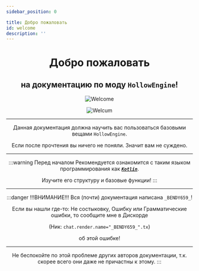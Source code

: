 ```yaml
---
sidebar_position: 0

title: Добро пожаловать
id: welcome
description: ''
---
```



<Close></Close>

<div align="center">

# Добро пожаловать
## на документацию по моду __`HollowEngine`__!

<div className="show" id="mask">
  <Random max="100">
  <Part low="0" high="99">

  ![Welcome](@site/static/img/doc/titles/Welcome.png)

  </Part>
  <Part low="100" high="100">

  ![Welcum](@site/static/img/doc/titles/Welcum.png)

  </Part>
  </Random>
</div>

---

Данная документация должна научить вас пользоваться базовыми вещами `HollowEngine`.

Если после прочтения вы ничего не поняли. Значит вам не суждено.

---

:::warning Перед началом
Рекомендуется ознакомится с таким языком программирования как [***`Kotlin`***](https://kotlinlang.org/).

Изучите его структуру и базовые функции!
:::

---

:::danger !!!ВНИМАНИЕ!!!
Вся (почти) документация написана `_BENDY659_`!

Если вы нашли где-то: Не состыковку, Ошибку или Грамматические ошибки, то сообщите мне в Дискорде

(Ник: `chat.render.name="_BENDY659_".tx`)

об этой ошибке!

---

Не беспокойте по этой проблеме других авторов документации, т.к. скорее всего они даже не причастны к этому.
:::

</div>